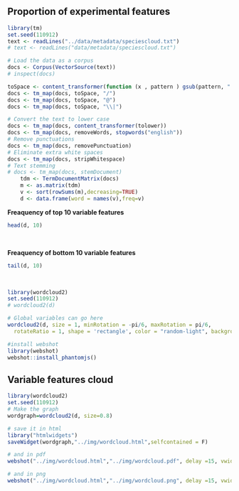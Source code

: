 ## Proportion of experimental features

```r
library(tm)
set.seed(110912)
text <- readLines("../data/metadata/speciescloud.txt")
# text <- readLines("data/metadata/speciescloud.txt")

# Load the data as a corpus
docs <- Corpus(VectorSource(text))
# inspect(docs)

toSpace <- content_transformer(function (x , pattern ) gsub(pattern, " ", x))
docs <- tm_map(docs, toSpace, "/")
docs <- tm_map(docs, toSpace, "@")
docs <- tm_map(docs, toSpace, "\\|")

# Convert the text to lower case
docs <- tm_map(docs, content_transformer(tolower))
docs <- tm_map(docs, removeWords, stopwords("english"))
# Remove punctuations
docs <- tm_map(docs, removePunctuation)
# Eliminate extra white spaces
docs <- tm_map(docs, stripWhitespace)
# Text stemming
# docs <- tm_map(docs, stemDocument)
	tdm <- TermDocumentMatrix(docs)
	m <- as.matrix(tdm)
	v <- sort(rowSums(m),decreasing=TRUE)
	d <- data.frame(word = names(v),freq=v)
``` 

**Freaquency of top 10 variable features**
```r
head(d, 10)
```

<br>

**Freaquency of bottom 10 variable features**
```r
tail(d, 10)
```

<br>

```r
library(wordcloud2)
set.seed(110912)
# wordcloud2(d)

# Global variables can go here
wordcloud2(d, size = 1, minRotation = -pi/6, maxRotation = pi/6,
  rotateRatio = 1, shape = 'rectangle', color = "random-light", backgroundColor = "black")
```

```r
#install webshot
library(webshot)
webshot::install_phantomjs()
```

## Variable features cloud
```r
library(wordcloud2)
set.seed(110912)
# Make the graph
wordgraph=wordcloud2(d, size=0.8)

# save it in html
library("htmlwidgets")
saveWidget(wordgraph,"../img/wordcloud.html",selfcontained = F)

# and in pdf
webshot("../img/wordcloud.html","../img/wordcloud.pdf", delay =15, vwidth = 480, vheight=400)

# and in png
webshot("../img/wordcloud.html","../img/wordcloud.png", delay =15, vwidth = 480, vheight=400)
```

